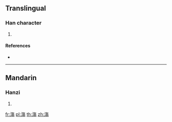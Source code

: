 {{character info/new}}
==Translingual==

===Han character===
{{Han char|rn=85|rad=水|as=11|sn=14|four=38127|canj=EOAH|ids=⿰氵𬀷}}

# {{defn|Han|sort=水11}}

====References====
* {{Han ref|kx=0646.150|dkj=18151|dj=1055.130|hdz=31724.100|uh=6F21|ud=28449|bh=E2B9|bd=58041}}

----

==Mandarin==

===Hanzi===
{{cmn-hanzi|pin=[[shāng]] ([[shang1]])|wg=shang<sup>1</sup>}}

# {{defn|lang=cmn|sort=水11}}

[[fr:漡]]
[[pl:漡]]
[[th:漡]]
[[zh:漡]]